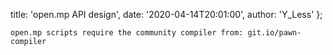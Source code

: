   title: 'open.mp API design',
  date: '2020-04-14T20:01:00',
  author: 'Y_Less'
};


`open.mp scripts require the community compiler from: git.io/pawn-compiler`
